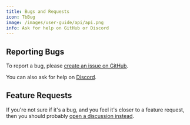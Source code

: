 ```yaml
---
title: Bugs and Requests
icon: TbBug
image: /images/user-guide/api/api.png
info: Ask for help on GitHub or Discord
---
```


## Reporting Bugs
To report a bug, please [create an issue on GitHub](https://github.com/twentyhq/twenty/issues/new).

You can also ask for help on [Discord](https://discord.gg/cx5n4Jzs57).

## Feature Requests

If you're not sure if it's a bug, and you feel it's closer to a feature request, then you should probably [open a discussion instead](https://github.com/twentyhq/twenty/discussions/new).

<ArticleEditContent></ArticleEditContent>